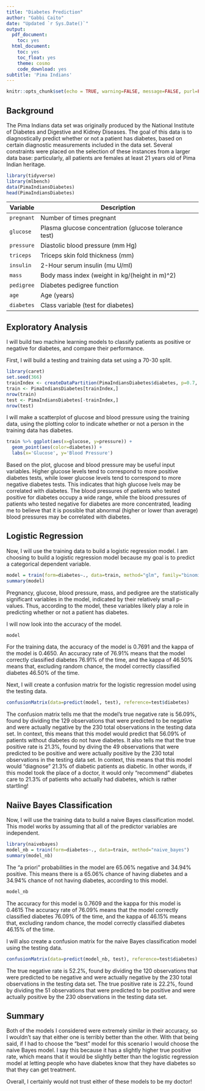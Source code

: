 ```yaml
---
title: "Diabetes Prediction"
author: "Gabbi Caito"
date: "Updated `r Sys.Date()`"
output:
  pdf_document:
    toc: yes
  html_document:
    toc: yes
    toc_float: yes
    theme: cosmo
    code_download: yes
subtitle: 'Pima Indians'
---
```


```r
knitr::opts_chunk$set(echo = TRUE, warning=FALSE, message=FALSE, purl=FALSE)
```

## Background

The Pima Indians data set was originally produced by the National Institute of Diabetes and Digestive and Kidney Diseases. The goal of this data is to diagnostically predict whether or not a patient has diabetes, based on certain diagnostic measurements included in the data set. Several constraints were placed on the selection of these instances from a larger data base: particularly, all patients are females at least 21 years old of Pima Indian heritage.

```r
library(tidyverse)
library(mlbench)
data(PimaIndiansDiabetes)
head(PimaIndiansDiabetes)
```

Variable|Description
-------|---------
`pregnant`|	Number of times pregnant
`glucose`|	Plasma glucose concentration (glucose tolerance test)
`pressure`|	Diastolic blood pressure (mm Hg)
`triceps`|	Triceps skin fold thickness (mm)
`insulin`|	2-Hour serum insulin (mu U/ml)
`mass`|	Body mass index (weight in kg/(height in m)\^2)
`pedigree`|	Diabetes pedigree function
`age`|	Age (years)
`diabetes`|	Class variable (test for diabetes)

## Exploratory Analysis

I will build two machine learning models to classify patients as positive or negative for diabetes, and compare their performance.

First, I will build a testing and training data set using a 70-30 split.

```r
library(caret)
set.seed(366)
trainIndex <- createDataPartition(PimaIndiansDiabetes$diabetes, p=0.7, list=FALSE, times=1)
train <- PimaIndiansDiabetes[trainIndex,]
nrow(train)
test <- PimaIndiansDiabetes[-trainIndex,]
nrow(test)
```

I will make a scatterplot of glucose and blood pressure using the training data, using the plotting color to indicate whether or not a person in the training data has diabetes. 

```r
train %>% ggplot(aes(x=glucose, y=pressure)) + 
  geom_point(aes(color=diabetes)) + 
  labs(x='Glucose', y='Blood Pressure')
```

Based on the plot, glucose and blood pressure may be useful input variables. Higher glucose levels tend to correspond to more positive diabetes tests, while lower glucose levels tend to correspond to more negative diabetes tests. This indicates that high glucose lvels may be correlated with diabetes. The blood pressures of patients who tested positive for diabetes occupy a wide range, while the blood pressures of patients who tested negative for diabetes are more concentrated, leading me to believe that it is possible that abnormal (higher or lower than average) blood pressures may be correlated with diabetes. 

## Logistic Regression

Now, I will use the training data to build a logistic regression model. I am choosing to build a logistic regression model because my goal is to predict a categorical dependent variable.

```r
model = train(form=diabetes~., data=train, method="glm", family="binomial")
summary(model)
```

Pregnancy, glucose, blood pressure, mass, and pedigree are the statistically significant variables in the model, indicated by their relatively small p-values. Thus, according to the model, these variables likely play a role in predicting whether or not a patient has diabetes.

I will now look into the accuracy of the model.

```r
model
```

For the training data, the accuracy of the model is 0.7691 and the kappa of the model is 0.4650. An accuracy rate of 76.91% means that the model correctly classified diabetes 76.91% of the time, and the kappa of 46.50% means that, excluding random chance, the model correctly classified diabetes 46.50% of the time. 

Next, I will create a confusion matrix for the logistic regression model using the testing data. 

```r
confusionMatrix(data=predict(model, test), reference=test$diabetes)
```

The confusion matrix tells me that the model's true negative rate is 56.09%, found by dividing the 129 observations that were predicted to be negative and were actually negative by the 230 total observations in the testing data set. In context, this means that this model would predict that 56.09% of patients without diabetes do not have diabetes. It also tells me that the true positive rate is 21.3%, found by diving the 49 observations that were predicted to be positive and were actually positive by the 230 total observations in the testing data set. In context, this means that this model would "diagnose" 21.3% of diabetic patients as diabetic. In other words, if this model took the place of a doctor, it would only "recommend" diabetes care to 21.3% of patients who actually had diabetes, which is rather startling! 

## Naiive Bayes Classification

Now, I will use the training data to build a naive Bayes classification model. This model works by assuming that all of the predictor variables are independent.

```r
library(naivebayes)
model_nb = train(form=diabetes~., data=train, method="naive_bayes")
summary(model_nb)
```

The "a priori" probabilities in the model are 65.06% negative and 34.94% positive. This means there is a 65.06% chance of having diabetes and a 34.94% chance of not having diabetes, according to this model.

```r
model_nb
```

The accuracy for this model is 0.7609 and the kappa for this model is 0.4615 The accuracy rate of 76.09% means that the model correctly classified diabetes 76.09% of the time, and the kappa of 46.15% means that, excluding random chance, the model correctly classified diabetes 46.15% of the time.  

I will also create a confusion matrix for the naive Bayes classification model using the testing data.

```r
confusionMatrix(data=predict(model_nb, test), reference=test$diabetes)
```

The true negative rate is 52.2%, found by dividing the 120 observations that were predicted to be negative and were actually negative by the 230 total observations in the testing data set. The true positive rate is 22.2%, found by dividing the 51 observations that were predicted to be positive and were actually positive by the 230 observations in the testing data set. 

## Summary 

Both of the models I considered were extremely similar in their accuracy, so I wouldn't say that either one is terribly better than the other. With that being said, if I had to choose the "best" model for this scenario I would choose the naive Bayes model. I say this because it has a slightly higher true positive rate, which means that it would be slightly better than the logistic regression model at letting people who have diabetes know that they have diabetes so that they can get treatment.

Overall, I certainly would not trust either of these models to be my doctor!
